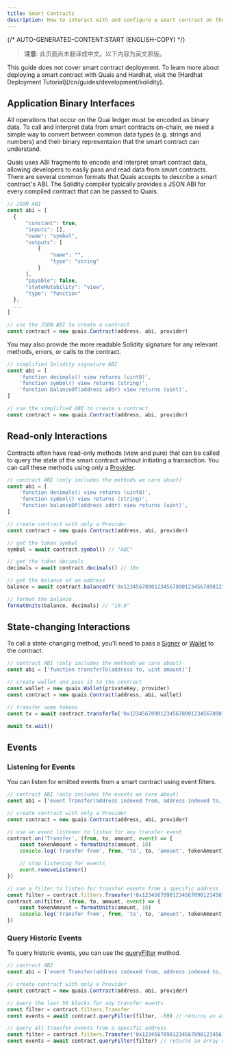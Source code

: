 ```yaml
---
title: Smart Contracts
description: How to interact with and configure a smart contract on the Quai Ledger.
---
```


{/* AUTO-GENERATED-CONTENT:START (ENGLISH-COPY) */}

> **注意**: 此页面尚未翻译成中文。以下内容为英文原版。

<Warning>
	This guide does not cover smart contract deployment. To learn more about deploying a smart contract with Quais and Hardhat, visit the
	[Hardhat Deployment Tutorial](/cn/guides/development/solidity).
</Warning>

## Application Binary Interfaces

All operations that occur on the Quai ledger must be encoded as binary data. To call and interpret data from smart contracts on-chain, we need a simple way to convert between common data types (e.g. strings and numbers) and their binary representaion that the smart contract can understand.

Quais uses ABI fragments to encode and interpret smart contract data, allowing developers to easily pass and read data from smart contracts. There are several common formats that Quais accepts to describe a smart contract's ABI. The Solidity compiler typically provides a JSON ABI for every compiled contract that can be passed to Quais.

```js
// JSON ABI
const abi = [
  {
      "constant": true,
      "inputs": [],
      "name": "symbol",
      "outputs": [
          {
              "name": "",
              "type": "string"
          }
      ],
      "payable": false,
      "stateMutability": "view",
      "type": "function"
  },
  ...
]

// use the JSON ABI to create a contract
const contract = new quais.Contract(address, abi, provider)
```

You may also provide the more readable Solidity signature for any relevant methods, errors, or calls to the contract.

```js
// simplified Solidity signature ABI
const abi = [
	'function decimals() view returns (uint8)',
	'function symbol() view returns (string)',
	'function balanceOf(address addr) view returns (uint)',
]

// use the simplified ABI to create a contract
const contract = new quais.Contract(address, abi, provider)
```

## Read-only Interactions

Contracts often have read-only methods (view and pure) that can be called to query the state of the smart contract without initiating a transaction. You can call these methods using only a [Provider](/cn/sdk/content/interfaces/Provider).

```js
// contract ABI (only includes the methods we care about)
const abi = [
	'function decimals() view returns (uint8)',
	'function symbol() view returns (string)',
	'function balanceOf(address addr) view returns (uint)',
]

// create contract with only a Provider
const contract = new quais.Contract(address, abi, provider)

// get the token symbol
symbol = await contract.symbol() // "ABC"

// get the token decimals
decimals = await contract.decimals() // 18n

// get the balance of an address
balance = await contract.balanceOf('0x1234567890123456789012345678901234567890') // 10000000000000000000n

// format the balance
formatUnits(balance, decimals) // "10.0"
```

## State-changing Interactions

To call a state-changing method, you'll need to pass a [Signer](/cn/sdk/content/interfaces/Signer) or [Wallet](/cn/sdk/content/interfaces/Wallet) to the contract.

```js
// contract ABI (only includes the methods we care about)
const abi = ['function transferTo(address to, uint amount)']

// create wallet and pass it to the contract
const wallet = new quais.Wallet(privateKey, provider)
const contract = new quais.Contract(address, abi, wallet)

// transfer some tokens
const tx = await contract.transferTo('0x1234567890123456789012345678901234567890', parseUnits('1.0', 18))

await tx.wait()
```

## Events

### Listening for Events

You can listen for emitted events from a smart contract using event filters.

```js
// contract ABI (only includes the events we care about)
const abi = ['event Transfer(address indexed from, address indexed to, uint amount)']

// create contract with only a Provider
const contract = new quais.Contract(address, abi, provider)

// use an event listener to listen for any transfer event
contract.on('Transfer', (from, to, amount, event) => {
	const tokenAmount = formatUnits(amount, 18)
	console.log('Transfer from', from, 'to', to, 'amount', tokenAmount)

	// stop listening for events
	event.removeListener()
})

// use a filter to listen for transfer events from a specific address
const filter = contract.filters.Transfer('0x1234567890123456789012345678901234567890')
contract.on(filter, (from, to, amount, event) => {
	const tokenAmount = formatUnits(amount, 18)
	console.log('Transfer from', from, 'to', to, 'amount', tokenAmount)
})
```

### Query Historic Events

To query historic events, you can use the [queryFilter](/cn/sdk/content/classes/Contract#queryfilter) method.

```js
// contract ABI
const abi = ['event Transfer(address indexed from, address indexed to, uint amount)']

// create contract with only a Provider
const contract = new quais.Contract(address, abi, provider)

// query the last 50 blocks for any transfer events
const filter = contract.filters.Transfer
const events = await contract.queryFilter(filter, -50) // returns an array of events

// query all transfer events from a specific address
const filter = contract.filters.Transfer('0x1234567890123456789012345678901234567890')
const events = await contract.queryFilter(filter) // returns an array of events
```
